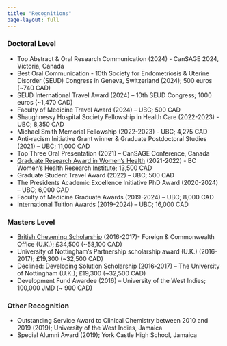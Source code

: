 ```yaml
---
title: "Recognitions"
page-layout: full
---
```

### **Doctoral Level**
*	Top Abstract & Oral Research Communication (2024) - CanSAGE 2024, Victoria, Canada
*	Best Oral Communication - 10th Society for Endometriosis & Uterine Disorder (SEUD) Congress in Geneva, Switzerland (2024); 500 euros (~740 CAD)
*	SEUD International Travel Award (2024) – 10th SEUD Congress; 1000 euros (~1,470 CAD)
*	Faculty of Medicine Travel Award (2024) – UBC; 500 CAD
*	Shaughnessy Hospital Society Fellowship in Health Care (2022-2023) - UBC; 8,350 CAD	
*	Michael Smith Memorial Fellowship (2022-2023) - UBC; 4,275 CAD	
*	Anti-racism Initiative Grant winner & Graduate Postdoctoral Studies (2021) – UBC; 11,000 CAD
*	Top Three Oral Presentation (2021) – CanSAGE Conference, Canada 
*	[Graduate Research Award in Women’s Health](https://whri.org/announcing-the-2021-graduate-and-fellowship-award-in-womens-health-recipients/) (2021-2022) - BC Women’s Health Research Institute; 13,500 CAD
*	Graduate Student Travel Award (2022) – UBC; 500 CAD
*	The Presidents Academic Excellence Initiative PhD Award (2020-2024) – UBC; 6,000 CAD 
*	Faculty of Medicine Graduate Awards (2019-2024) – UBC; 8,000 CAD
*	International Tuition Awards (2019-2024) – UBC; 16,000 CAD 


### **Masters Level**
*	[British Chevening Scholarship](https://www.chevening.org/) (2016-2017)- Foreign & Commonwealth Office (U.K.); £34,500	(~58,100 CAD)	
*	University of Nottingham’s Partnership scholarship award (U.K.) (2016-2017); £19,300  (~32,500 CAD)	
*	Declined: Developing Solution Scholarship (2016-2017) – The University of Nottingham (U.K.); £19,300 (~32,500 CAD)
* Development Fund Awardee (2016) – University of the West Indies; 100,000 JMD (~ 900 CAD)


### **Other Recognition**
*	Outstanding Service Award to Clinical Chemistry between 2010 and 2019 (2019); University of the West Indies, Jamaica
*	Special Alumni Award (2019); York Castle High School, Jamaica
